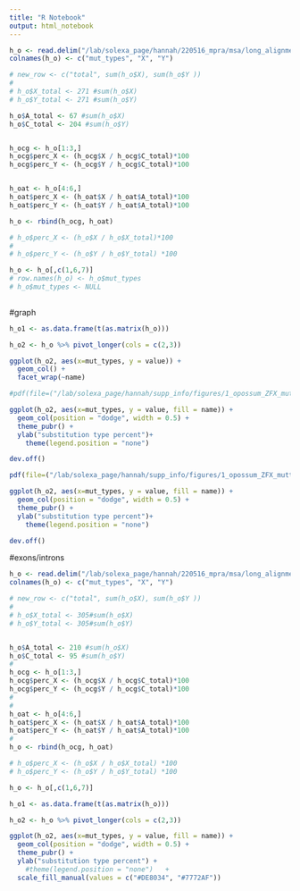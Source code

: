```yaml
---
title: "R Notebook"
output: html_notebook
---
```


```r
h_o <- read.delim("/lab/solexa_page/hannah/220516_mpra/msa/long_alignments/multiz_dog_bull/opossum/zfx_y_human_opossum/mutation_types.txt", sep = ",")
colnames(h_o) <- c("mut_types", "X", "Y")

# new_row <- c("total", sum(h_o$X), sum(h_o$Y ))
# 
# h_o$X_total <- 271 #sum(h_o$X)
# h_o$Y_total <- 271 #sum(h_o$Y)

h_o$A_total <- 67 #sum(h_o$X)
h_o$C_total <- 204 #sum(h_o$Y)


h_ocg <- h_o[1:3,]
h_ocg$perc_X <- (h_ocg$X / h_ocg$C_total)*100
h_ocg$perc_Y <- (h_ocg$Y / h_ocg$C_total)*100


h_oat <- h_o[4:6,]
h_oat$perc_X <- (h_oat$X / h_oat$A_total)*100
h_oat$perc_Y <- (h_oat$Y / h_oat$A_total)*100

h_o <- rbind(h_ocg, h_oat)

# h_o$perc_X <- (h_o$X / h_o$X_total)*100
# 
# h_o$perc_Y <- (h_o$Y / h_o$Y_total) *100

h_o <- h_o[,c(1,6,7)]
# row.names(h_o) <- h_o$mut_types
# h_o$mut_types <- NULL
  
```
#graph
```r

h_o1 <- as.data.frame(t(as.matrix(h_o)))

h_o2 <- h_o %>% pivot_longer(cols = c(2,3))

ggplot(h_o2, aes(x=mut_types, y = value)) + 
  geom_col() +
  facet_wrap(~name)

#pdf(file=("/lab/solexa_page/hannah/supp_info/figures/1_opossum_ZFX_muttypes.pdf"), width=3, height=3, colormodel = "rgb")

ggplot(h_o2, aes(x=mut_types, y = value, fill = name)) + 
  geom_col(position = "dodge", width = 0.5) +
  theme_pubr() + 
  ylab("substitution type percent")+
    theme(legend.position = "none") 

dev.off()

pdf(file=("/lab/solexa_page/hannah/supp_info/figures/1_opossum_ZFX_muttypes_normalized.pdf"), width=3, height=3, colormodel = "rgb")

ggplot(h_o2, aes(x=mut_types, y = value, fill = name)) + 
  geom_col(position = "dodge", width = 0.5) +
  theme_pubr() + 
  ylab("substitution type percent")+
    theme(legend.position = "none") 

dev.off()

```
#exons/introns
```r

h_o <- read.delim("/lab/solexa_page/hannah/220516_mpra/msa/long_alignments/multiz_dog_bull/opossum/zfx_y_human_opossum/mutation_types_intron.txt", sep = ",")
colnames(h_o) <- c("mut_types", "X", "Y")

# new_row <- c("total", sum(h_o$X), sum(h_o$Y ))
# 
# h_o$X_total <- 305#sum(h_o$X)
# h_o$Y_total <- 305#sum(h_o$Y)


h_o$A_total <- 210 #sum(h_o$X)
h_o$C_total <- 95 #sum(h_o$Y)
#
h_ocg <- h_o[1:3,]
h_ocg$perc_X <- (h_ocg$X / h_ocg$C_total)*100
h_ocg$perc_Y <- (h_ocg$Y / h_ocg$C_total)*100
#
#
h_oat <- h_o[4:6,]
h_oat$perc_X <- (h_oat$X / h_oat$A_total)*100
h_oat$perc_Y <- (h_oat$Y / h_oat$A_total)*100
#
h_o <- rbind(h_ocg, h_oat)

# h_o$perc_X <- (h_o$X / h_o$X_total) *100
# h_o$perc_Y <- (h_o$Y / h_o$Y_total) *100

h_o <- h_o[,c(1,6,7)]

h_o1 <- as.data.frame(t(as.matrix(h_o)))

h_o2 <- h_o %>% pivot_longer(cols = c(2,3))

ggplot(h_o2, aes(x=mut_types, y = value, fill = name)) + 
  geom_col(position = "dodge", width = 0.5) +
  theme_pubr() + 
  ylab("substitution type percent") +
    #theme(legend.position = "none")   +
  scale_fill_manual(values = c("#DE8034", "#7772AF"))


```





